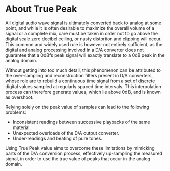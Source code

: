 # About True Peak

All digital audio wave signal is ultimately converted back to analog at some point, and while it is often desirable to maximize the overall volume of a signal or a complete mix, care must be taken in order not to go above the digital scale zero decibel ceiling, or nasty distortion and clipping will occur.
This common and widely used rule is however not entirely sufficient, as the digital and analog processing involved in a D/A converter does not guarantee that a 0dBfs peak signal will exactly translate to a 0dB peak in the analog domain.

Without getting into too much detail, this phenomenon can be attributed to the over-sampling and reconstruction filters present in D/A converters, whose role are to rebuild a continuous time signal from a set of discrete digital values sampled at regularly spaced time intervals.
This interpolation process can therefore generate values, which lie above 0dB, and is known as overshoot.

Relying solely on the peak value of samples can lead to the following problems:

- Inconsistent readings between successive playbacks of the same material.
- Unexpected overloads of the D/A output converter.
- Under-readings and beating of pure tones.

Using True Peak value aims to overcome these limitations by mimicking parts of the D/A conversion process, effectively up-sampling the measured signal, in order to use the true value of peaks that occur in the analog domain.
